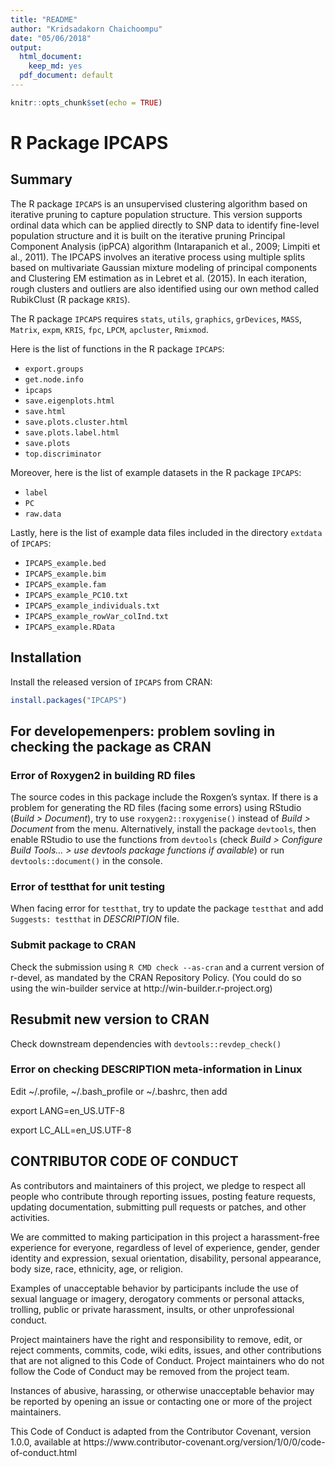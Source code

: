 ```yaml
---
title: "README"
author: "Kridsadakorn Chaichoompu"
date: "05/06/2018"
output:
  html_document:
    keep_md: yes
  pdf_document: default
---
```


```r
knitr::opts_chunk$set(echo = TRUE)
```

# R Package IPCAPS

## Summary

The R package ```IPCAPS``` is an unsupervised clustering algorithm based on 
iterative pruning to capture population structure. This version supports ordinal 
data which can be applied directly to SNP data to identify fine-level population 
structure and it is built on the iterative pruning Principal Component Analysis 
(ipPCA) algorithm (Intarapanich et al., 2009; Limpiti et al., 2011). The IPCAPS 
involves an iterative process using multiple splits based on multivariate 
Gaussian mixture modeling of principal components and Clustering EM estimation 
as in Lebret et al. (2015). In each iteration, rough clusters and outliers are 
also identified using our own method called RubikClust (R package ```KRIS```).

The R package ```IPCAPS``` requires ```stats```, ```utils```, ```graphics```, 
```grDevices```, ```MASS```, ```Matrix```, ```expm```, ```KRIS```, ```fpc```, 
```LPCM```, ```apcluster```, ```Rmixmod```.

Here is the list of functions in the R package ```IPCAPS```:

* ```export.groups```
* ```get.node.info```
* ```ipcaps```
* ```save.eigenplots.html```
* ```save.html```
* ```save.plots.cluster.html```
* ```save.plots.label.html```
* ```save.plots```
* ```top.discriminator```

Moreover, here is the list of example datasets in the R package ```IPCAPS```:

* ```label```
* ```PC```
* ```raw.data```

Lastly, here is the list of example data files included in the directory ```extdata``` of ```IPCAPS```:

* ```IPCAPS_example.bed```
* ```IPCAPS_example.bim```
* ```IPCAPS_example.fam```
* ```IPCAPS_example_PC10.txt```
* ```IPCAPS_example_individuals.txt```
* ```IPCAPS_example_rowVar_colInd.txt```
* ```IPCAPS_example.RData```

## Installation

Install the released version of ```IPCAPS``` from CRAN:

```r
install.packages("IPCAPS")
```

## For developemenpers: problem sovling in checking the package as CRAN

### Error of Roxygen2 in building RD files

The source codes in this package include the Roxgen's syntax. If there is a 
problem for generating the RD files (facing some errors) using RStudio (_Build > 
Document_), try to use ```roxygen2::roxygenise()``` instead of _Build > Document_ 
from the menu. Alternatively, install the package ```devtools```, then enable 
RStudio to use the functions from ```devtools``` (check _Build > Configure Build 
Tools... > use devtools package functions if available_) or run 
```devtools::document()``` in the console.

### Error of testthat for unit testing

When facing error for ```testthat```, try to update the package ```testthat``` and add 
```Suggests: testthat``` in _DESCRIPTION_ file.

### Submit package to CRAN

Check the submission using ```R CMD check --as-cran``` and a current version of 
r-devel, as mandated by the CRAN Repository Policy. (You could do so using the 
win-builder service at http://win-builder.r-project.org)

## Resubmit new version to CRAN

Check downstream dependencies with ```devtools::revdep_check()```

### Error on checking DESCRIPTION meta-information in Linux

Edit ~/.profile, ~/.bash_profile or ~/.bashrc, then add

export LANG=en_US.UTF-8

export LC_ALL=en_US.UTF-8

## CONTRIBUTOR CODE OF CONDUCT

As contributors and maintainers of this project, we pledge to respect all people 
who contribute through reporting issues, posting feature requests, updating 
documentation, submitting pull requests or patches, and other activities.

We are committed to making participation in this project a harassment-free 
experience for everyone, regardless of level of experience, gender, gender 
identity and expression, sexual orientation, disability, personal appearance, 
body size, race, ethnicity, age, or religion.

Examples of unacceptable behavior by participants include the use of sexual 
language or imagery, derogatory comments or personal attacks, trolling, public 
or private harassment, insults, or other unprofessional conduct.

Project maintainers have the right and responsibility to remove, edit, or reject 
comments, commits, code, wiki edits, issues, and other contributions that are 
not aligned to this Code of Conduct. Project maintainers who do not follow the 
Code of Conduct may be removed from the project team.

Instances of abusive, harassing, or otherwise unacceptable behavior may be 
reported by opening an issue or contacting one or more of the project 
maintainers.

This Code of Conduct is adapted from the Contributor Covenant, version 1.0.0, 
available at https://www.contributor-covenant.org/version/1/0/0/code-of-conduct.html

